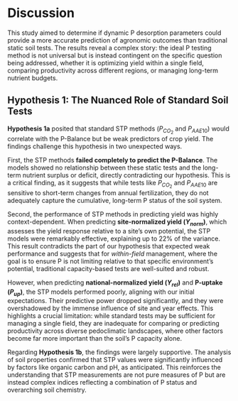 # Discussion

This study aimed to determine if dynamic P desorption parameters could provide a more accurate prediction of agronomic outcomes than traditional static soil tests. The results reveal a complex story: the ideal P testing method is not universal but is instead contingent on the specific question being addressed, whether it is optimizing yield within a single field, comparing productivity across different regions, or managing long-term nutrient budgets.

## Hypothesis 1: The Nuanced Role of Standard Soil Tests

**Hypothesis 1a** posited that standard STP methods ($P_{CO_2}$ and $P_{AAE10}$) would correlate with the P-Balance but be weak predictors of crop yield. The findings challenge this hypothesis in two unexpected ways.

First, the STP methods **failed completely to predict the P-Balance**. The models showed no relationship between these static tests and the long-term nutrient surplus or deficit, directly contradicting our hypothesis. This is a critical finding, as it suggests that while tests like $P_{CO_2}$ and $P_{AAE10}$ are sensitive to short-term changes from annual fertilization, they do not adequately capture the cumulative, long-term P status of the soil system.

Second, the performance of STP methods in predicting yield was highly context-dependent. When predicting **site-normalized yield ($Y_{norm}$)**, which assesses the yield response relative to a site's own potential, the STP models were remarkably effective, explaining up to 22% of the variance. This result contradicts the part of our hypothesis that expected weak performance and suggests that for *within-field* management, where the goal is to ensure P is not limiting relative to that specific environment's potential, traditional capacity-based tests are well-suited and robust.

However, when predicting **national-normalized yield ($Y_{rel}$)** and **P-uptake ($P_{up}$)**, the STP models performed poorly, aligning with our initial expectations. Their predictive power dropped significantly, and they were overshadowed by the immense influence of site and year effects. This highlights a crucial limitation: while standard tests may be sufficient for managing a single field, they are inadequate for comparing or predicting productivity across diverse pedoclimatic landscapes, where other factors become far more important than the soil's P capacity alone.

Regarding **Hypothesis 1b**, the findings were largely supportive. The analysis of soil properties confirmed that STP values were significantly influenced by factors like organic carbon and pH, as anticipated. This reinforces the understanding that STP measurements are not pure measures of P but are instead complex indices reflecting a combination of P status and overarching soil chemistry.